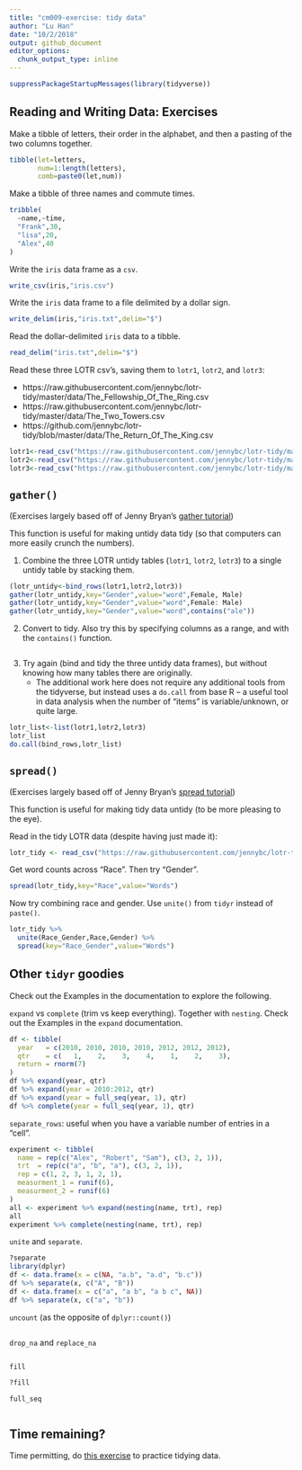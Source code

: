```yaml
---
title: "cm009-exercise: tidy data"
author: "Lu Han"
date: "10/2/2018"
output: github_document
editor_options: 
  chunk_output_type: inline
---
```



```r
suppressPackageStartupMessages(library(tidyverse))
```

## Reading and Writing Data: Exercises

Make a tibble of letters, their order in the alphabet, and then a pasting of the two columns together.

```r
tibble(let=letters,
       num=1:length(letters),
       comb=paste0(let,num))
```

Make a tibble of three names and commute times.

```r
tribble(
  ~name,~time,
  "Frank",30,
  "lisa",20,
  "Alex",40
)
```


Write the `iris` data frame as a `csv`. 

```r
write_csv(iris,"iris.csv")
```

Write the `iris` data frame to a file delimited by a dollar sign. 

```r
write_delim(iris,"iris.txt",delim="$")
```

Read the dollar-delimited `iris` data to a tibble.

```r
read_delim("iris.txt",delim="$")
```

Read these three LOTR csv's, saving them to `lotr1`, `lotr2`, and `lotr3`:

- https://raw.githubusercontent.com/jennybc/lotr-tidy/master/data/The_Fellowship_Of_The_Ring.csv
- https://raw.githubusercontent.com/jennybc/lotr-tidy/master/data/The_Two_Towers.csv
- https://github.com/jennybc/lotr-tidy/blob/master/data/The_Return_Of_The_King.csv

```r
lotr1<-read_csv("https://raw.githubusercontent.com/jennybc/lotr-tidy/master/data/The_Fellowship_Of_The_Ring.csv")
lotr2<-read_csv("https://raw.githubusercontent.com/jennybc/lotr-tidy/master/data/The_Two_Towers.csv")
lotr3<-read_csv("https://raw.githubusercontent.com/jennybc/lotr-tidy/master/data/The_Return_Of_The_King.csv")
```

## `gather()`

(Exercises largely based off of Jenny Bryan's [gather tutorial](https://github.com/jennybc/lotr-tidy/blob/master/02-gather.md))

This function is useful for making untidy data tidy (so that computers can more easily crunch the numbers).

1. Combine the three LOTR untidy tables (`lotr1`, `lotr2`, `lotr3`) to a single untidy table by stacking them.  

```r
(lotr_untidy<-bind_rows(lotr1,lotr2,lotr3))
gather(lotr_untidy,key="Gender",value="word",Female, Male)
gather(lotr_untidy,key="Gender",value="word",Female: Male)
gather(lotr_untidy,key="Gender",value="word",contains("ale"))

```

2. Convert to tidy. Also try this by specifying columns as a range, and with the `contains()` function.

```r

```

3. Try again (bind and tidy the three untidy data frames), but without knowing how many tables there are originally. 
    - The additional work here does not require any additional tools from the tidyverse, but instead uses a `do.call` from base R -- a useful tool in data analysis when the number of "items" is variable/unknown, or quite large. 

```r
lotr_list<-list(lotr1,lotr2,lotr3)
lotr_list
do.call(bind_rows,lotr_list)
```

## `spread()`

(Exercises largely based off of Jenny Bryan's [spread tutorial](https://github.com/jennybc/lotr-tidy/blob/master/03-spread.md))

This function is useful for making tidy data untidy (to be more pleasing to the eye).

Read in the tidy LOTR data (despite having just made it):

```r
lotr_tidy <- read_csv("https://raw.githubusercontent.com/jennybc/lotr-tidy/master/data/lotr_tidy.csv")
```

Get word counts across "Race". Then try "Gender". 

```r
spread(lotr_tidy,key="Race",value="Words")
```

Now try combining race and gender. Use `unite()` from `tidyr` instead of `paste()`. 

```r
lotr_tidy %>% 
  unite(Race_Gender,Race,Gender) %>% 
  spread(key="Race_Gender",value="Words")

```

## Other `tidyr` goodies

Check out the Examples in the documentation to explore the following.

`expand` vs `complete` (trim vs keep everything). Together with `nesting`. Check out the Examples in the `expand` documentation.

```r
df <- tibble(
  year   = c(2010, 2010, 2010, 2010, 2012, 2012, 2012),
  qtr    = c(   1,    2,    3,    4,    1,    2,    3),
  return = rnorm(7)
)
df %>% expand(year, qtr)
df %>% expand(year = 2010:2012, qtr)
df %>% expand(year = full_seq(year, 1), qtr)
df %>% complete(year = full_seq(year, 1), qtr)
```

`separate_rows`: useful when you have a variable number of entries in a "cell".

```r
experiment <- tibble(
  name = rep(c("Alex", "Robert", "Sam"), c(3, 2, 1)),
  trt  = rep(c("a", "b", "a"), c(3, 2, 1)),
  rep = c(1, 2, 3, 1, 2, 1),
  measurment_1 = runif(6),
  measurment_2 = runif(6)
)
all <- experiment %>% expand(nesting(name, trt), rep)
all
experiment %>% complete(nesting(name, trt), rep)
```

`unite` and `separate`.

```r
?separate
library(dplyr)
df <- data.frame(x = c(NA, "a.b", "a.d", "b.c"))
df %>% separate(x, c("A", "B"))
df <- data.frame(x = c("a", "a b", "a b c", NA))
df %>% separate(x, c("a", "b"))
```

`uncount` (as the opposite of `dplyr::count()`)

```r

```


`drop_na` and `replace_na`

```r

```

`fill`

```r
?fill
```


`full_seq`

```r

```


## Time remaining?

Time permitting, do [this exercise](https://github.com/jennybc/lotr-tidy/blob/master/02-gather.md#exercises) to practice tidying data. 
